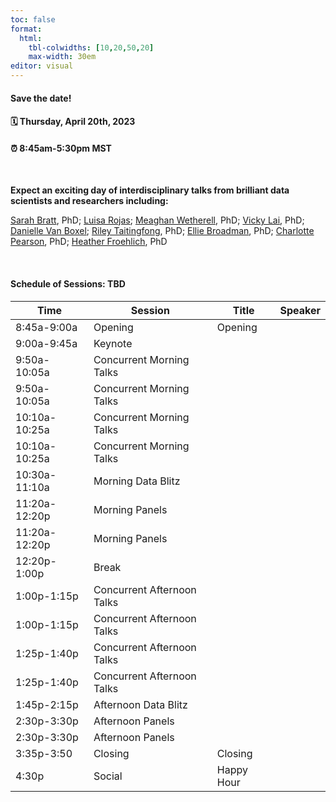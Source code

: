 ```yaml
---
toc: false
format: 
  html: 
    tbl-colwidths: [10,20,50,20]
    max-width: 30em
editor: visual
---
```


::: callout-important
#### Save the date! 

#### 🗓 Thursday, April 20th, 2023

#### ⏰ 8:45am-5:30pm MST
:::

\

**Expect an exciting day of interdisciplinary talks from brilliant data scientists and researchers including:**

[Sarah Bratt](http://sarahbratt.com/), PhD; [Luisa Rojas](https://phoenixmed.arizona.edu/young-investigators/rojas); [Meaghan Wetherell](www.meaghanwetherell.com), PhD; [Vicky Lai](https://bio5.org/people/vicky-tzuyin-lai), PhD; [Danielle Van Boxel](https://dvbuntu.github.io/); [Riley Taitingfong](https://nni.arizona.edu/person/riley-taitingfong-phd), PhD; [Ellie Broadman](https://www.elliebroadman.com/), PhD; [Charlotte Pearson](http://treeringsandpeople.org/), PhD; [Heather Froehlich](https://new.library.arizona.edu/people/heather-froehlich-phd), PhD

\

#### Schedule of Sessions: TBD

| Time          | Session                    | Title      | Speaker |
|---------------|----------------------------|------------|---------|
| 8:45a-9:00a   | Opening                    | Opening    |         |
| 9:00a-9:45a   | Keynote                    |            |         |
| 9:50a-10:05a  | Concurrent Morning Talks   |            |         |
| 9:50a-10:05a  | Concurrent Morning Talks   |            |         |
| 10:10a-10:25a | Concurrent Morning Talks   |            |         |
| 10:10a-10:25a | Concurrent Morning Talks   |            |         |
| 10:30a-11:10a | Morning Data Blitz         |            |         |
| 11:20a-12:20p | Morning Panels             |            |         |
| 11:20a-12:20p | Morning Panels             |            |         |
| 12:20p-1:00p  | Break                      |            |         |
| 1:00p-1:15p   | Concurrent Afternoon Talks |            |         |
| 1:00p-1:15p   | Concurrent Afternoon Talks |            |         |
| 1:25p-1:40p   | Concurrent Afternoon Talks |            |         |
| 1:25p-1:40p   | Concurrent Afternoon Talks |            |         |
| 1:45p-2:15p   | Afternoon Data Blitz       |            |         |
| 2:30p-3:30p   | Afternoon Panels           |            |         |
| 2:30p-3:30p   | Afternoon Panels           |            |         |
| 3:35p-3:50    | Closing                    | Closing    |         |
| 4:30p         | Social                     | Happy Hour |         |
